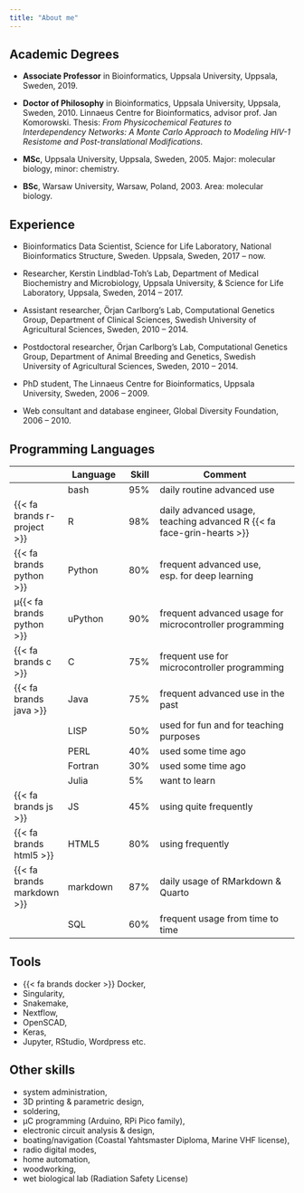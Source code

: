 ```yaml
---
title: "About me"
---
```


## Academic Degrees
* **Associate Professor** in Bioinformatics, Uppsala University, Uppsala, Sweden, 2019.

* **Doctor of Philosophy** in Bioinformatics, Uppsala University, Uppsala, Sweden, 2010. Linnaeus Centre for Bioinformatics, advisor prof. Jan Komorowski. Thesis: *From Physicochemical Features to Interdependency Networks: A Monte Carlo Approach to Modeling HIV-1 Resistome and Post-translational Modifications*. 

* **MSc**, Uppsala University, Uppsala, Sweden, 2005. Major: molecular biology, minor: chemistry.

* **BSc**, Warsaw University, Warsaw, Poland, 2003.  Area: molecular biology.

## Experience
* Bioinformatics Data Scientist, Science for Life Laboratory, National Bioinformatics Structure, Sweden. Uppsala, Sweden, 2017 – now.  

* Researcher, Kerstin Lindblad-Toh’s Lab, Department of Medical Biochemistry and Microbiology, Uppsala University, & Science for Life Laboratory, Uppsala, Sweden, 2014 – 2017.  

* Assistant researcher, Örjan Carlborg’s Lab, Computational Genetics Group, Department of Clinical Sciences, Swedish University of Agricultural Sciences, Sweden, 2010 – 2014.  

* Postdoctoral researcher, Örjan Carlborg’s Lab, Computational Genetics Group, Department of Animal Breeding and Genetics, Swedish University of Agricultural Sciences, Sweden, 2010 – 2014.  

* PhD student, The Linnaeus Centre for Bioinformatics, Uppsala University, Sweden, 2006 – 2009.  

* Web consultant and database engineer, Global Diversity Foundation, 2006 – 2010.

## Programming Languages
| | Language | Skill | Comment |
|-|--|-|-----|
| | bash | 95% |daily routine advanced use |
| {{< fa brands r-project >}} | R | 98% | daily advanced usage, teaching advanced R {{< fa face-grin-hearts >}} |
| {{< fa brands python >}} | Python | 80% | frequent advanced use, esp. for deep learning |
| &micro;{{< fa brands python >}} | uPython | 90% | frequent advanced usage for microcontroller programming |
| {{< fa brands c >}} | C | 75% | frequent use for microcontroller programming |
| {{< fa brands java >}} | Java | 75% | frequent advanced use in the past |
| | LISP | 50% | used for fun and for teaching purposes |
| | PERL | 40% | used some time ago |
| | Fortran | 30% | used some time ago |
| | Julia | 5% | want to learn |
| {{< fa brands js >}} | JS | 45% | using quite frequently |
| {{< fa brands html5 >}} | HTML5 | 80% | using frequently |
| {{< fa brands markdown >}} | markdown | 87% | daily usage of RMarkdown & Quarto |
| | SQL | 60% | frequent usage from time to time |

## Tools
* {{< fa brands docker >}} Docker, 
* Singularity, 
* Snakemake, 
* Nextflow,
* OpenSCAD,
* Keras,
* Jupyter, RStudio, Wordpress etc.

## Other skills
* system administration,
* 3D printing & parametric design,
* soldering,
* &micro;C programming (Arduino, RPi Pico family),
* electronic circuit analysis & design,
* boating/navigation (Coastal Yahtsmaster Diploma, Marine VHF license),
* radio digital modes,
* home automation,
* woodworking,
* wet biological lab (Radiation Safety License)

